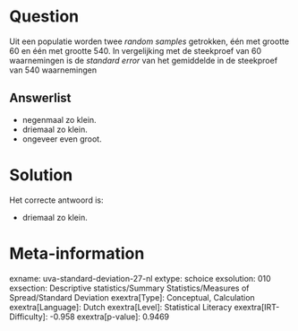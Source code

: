 Question
========

Uit een populatie worden twee *random samples* getrokken, één met
grootte 60 en één met grootte 540. In vergelijking met de steekproef van
60 waarnemingen is de *standard error* van het gemiddelde in de
steekproef van 540 waarnemingen


Answerlist
----------

* negenmaal zo klein.
* driemaal zo klein.
* ongeveer even groot.

Solution
========

Het correcte antwoord is: 

* driemaal zo klein.

Meta-information
================
exname: uva-standard-deviation-27-nl
extype: schoice
exsolution: 010
exsection: Descriptive statistics/Summary Statistics/Measures of Spread/Standard Deviation
exextra[Type]: Conceptual, Calculation
exextra[Language]: Dutch
exextra[Level]: Statistical Literacy
exextra[IRT-Difficulty]: -0.958
exextra[p-value]: 0.9469
